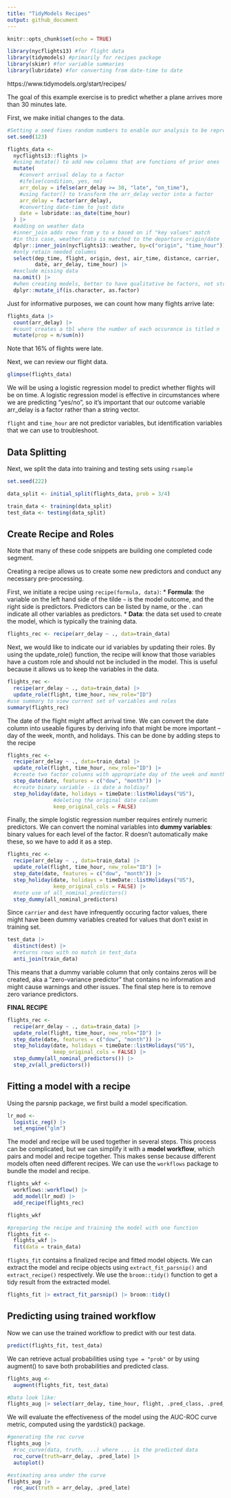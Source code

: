 ```yaml
---
title: "TidyModels Recipes"
output: github_document
---
```


```r
knitr::opts_chunk$set(echo = TRUE)
```
```r
library(nycflights13) #for flight data
library(tidymodels) #primarily for recipes package
library(skimr) #for variable summaries
library(lubridate) #for converting from date-time to date
```

https://www.tidymodels.org/start/recipes/

The goal of this example exercise is to predict whether a plane arrives more than 30 minutes late. 

First, we make initial changes to the data.

```r
#Setting a seed fixes random numbers to enable our analysis to be reproducible
set.seed(123)

flights_data <-
  nycflights13::flights |>
  #using mutate() to add new columns that are functions of prior ones
  mutate(
    #convert arrival delay to a factor
    #ifelse(condition, yes, no)
    arr_delay = ifelse(arr_delay >= 30, "late", "on_time"),
    #using factor() to transform the arr_delay vector into a factor
    arr_delay = factor(arr_delay),
    #converting date-time to just date
    date = lubridate::as_date(time_hour)
  ) |>
  #adding on weather data
  #inner_join adds rows from y to x based on if "key values" match 
  #in this case, weather data is matched to the departure origin/date
  dplyr::inner_join(nycflights13::weather, by=c("origin", "time_hour")) |>
  #only retain needed columns
  select(dep_time, flight, origin, dest, air_time, distance, carrier, 
         date, arr_delay, time_hour) |>
  #exclude missing data 
  na.omit() |>
  #when creating models, better to have qualitative be factors, not strings
  dplyr::mutate_if(is.character, as.factor)
```

Just for informative purposes, we can count how many flights arrive late:

```r
flights_data |>
  count(arr_delay) |>
  #count creates a tbl where the number of each occurence is titled n
  mutate(prop = n/sum(n))
```

Note that 16% of flights were late. 

Next, we can review our flight data. 

```r
glimpse(flights_data)
```

We will be using a logistic regression model to predict whether flights will be on time. A logistic regression model is effective in circumstances where we are predicting "yes/no", so it's important that our outcome variable arr_delay is a factor rather than a string vector. 

`flight` and `time_hour` are not predictor variables, but identification variables that we can use to troubleshoot. 

## Data Splitting 

Next, we split the data into training and testing sets using `rsample`

```r
set.seed(222)

data_split <- initial_split(flights_data, prob = 3/4)

train_data <- training(data_split)
test_data <- testing(data_split)
```

## Create Recipe and Roles

Note that many of these code snippets are building one completed code segment.

Creating a recipe allows us to create some new predictors and conduct any necessary pre-processing. 

First, we initiate a recipe using `recipe(formula, data)`:
* **Formula**: the variable on the left hand side of the tilde `~` is the model outcome, and the right side is predictors. Predictors can be listed by name, or the . can indicate all other variables as predictors.
* **Data**: the data set used to create the model, which is typically the training data. 

```r
flights_rec <- recipe(arr_delay ~ ., data=train_data)
```

Next, we would like to indicate our id variables by updating their roles. By using the update_role() function, the recipe will know that those variables have a custom role and should not be included in the model. This is useful because it allows us to keep the variables in the data. 

```r
flights_rec <-
  recipe(arr_delay ~ ., data=train_data) |>
  update_role(flight, time_hour, new_role="ID")
#use summary to view current set of variables and roles
summary(flights_rec)
```

The date of the flight might affect arrival time. We can convert the date column into useable figures by deriving info that might be more important -- day of the week, month, and holidays. This can be done by adding steps to the recipe 

```r
flights_rec <-
  recipe(arr_delay ~ ., data=train_data) |>
  update_role(flight, time_hour, new_role="ID") |>
  #create two factor columns with appropriate day of the week and month
  step_date(date, features = c("dow", "month")) |>
  #create binary variable - is date a holdiay?
  step_holiday(date, holidays = timeDate::listHolidays("US"), 
               #deleting the original date column
               keep_original_cols = FALSE)
```

Finally, the simple logistic regression number requires entirely numeric predictors. We can convert the nominal variables into **dummy variables**: binary values for each level of the factor. R doesn't automatically make these, so we have to add it as a step.

```r
flights_rec <-
  recipe(arr_delay ~ ., data=train_data) |>
  update_role(flight, time_hour, new_role="ID") |>
  step_date(date, features = c("dow", "month")) |>
  step_holiday(date, holidays = timeDate::listHolidays("US"), 
               keep_original_cols = FALSE) |>
  #note use of all_nominal_predictors()
  step_dummy(all_nominal_predictors)
```

Since `carrier` and `dest` have infrequently occuring factor values, there might have been dummy variables created for values that don't exist in training set. 

```r
test_data |>
  distinct(dest) |>
  #returns rows with no match in test_data
  anti_join(train_data)
```

This means that a dummy variable column that only contains zeros will be created, aka a "zero-variance predictor" that contains no information and might cause warnings and other issues. The final step here is to remove zero variance predictors. 

**FINAL RECIPE**
```r
flights_rec <-
  recipe(arr_delay ~ ., data=train_data) |>
  update_role(flight, time_hour, new_role="ID") |>
  step_date(date, features = c("dow", "month")) |>
  step_holiday(date, holidays = timeDate::listHolidays("US"), 
               keep_original_cols = FALSE) |>
  step_dummy(all_nominal_predictors()) |>
  step_zv(all_predictors())
```

## Fitting a model with a recipe 

Using the parsnip package, we first build a model specification. 

```r
lr_mod <-
  logistic_reg() |>
  set_engine("glm")
```

The model and recipe will be used together in several steps. This process can be complicated, but we can simplify it with a **model workflow**, which pairs and model and recipe together. This makes sense because different models often need different recipes. We can use the `workflows` package to bundle the model and recipe. 

```r
flights_wkf <-
  workflows::workflow() |>
  add_model(lr_mod) |>
  add_recipe(flights_rec)

flights_wkf

#preparing the recipe and training the model with one function
flights_fit <-
  flights_wkf |> 
  fit(data = train_data)
```

`flights_fit` contains a finalized recipe and fitted model objects. We can extract the model and recipe objects using `extract_fit_parsnip()` and `extract_recipe()` respectively. We use the `broom::tidy()` function to get a tidy result from the extracted model. 

```r
flights_fit |> extract_fit_parsnip() |> broom::tidy()
```

## Predicting using trained workflow

Now we can use the trained workflow to predict with our test data. 

```r
predict(flights_fit, test_data)
```

We can retrieve actual probabilities using `type = "prob"` or by using augment() to save both probabilities and predicted class.

```r
flights_aug <-
  augment(flights_fit, test_data)

#Data look like:
flights_aug |> select(arr_delay, time_hour, flight, .pred_class, .pred_on_time)
```

We will evaluate the effectiveness of the model using the AUC-ROC curve metric, computed using the yardstick() package. 

```r
#generating the roc curve
flights_aug |>
  #roc_curve(data, truth, ...) where ... is the predicted data
  roc_curve(truth=arr_delay, .pred_late) |>
  autoplot()

#estimating area under the curve
flights_aug |>
  roc_auc(truth = arr_delay, .pred_late)
```










